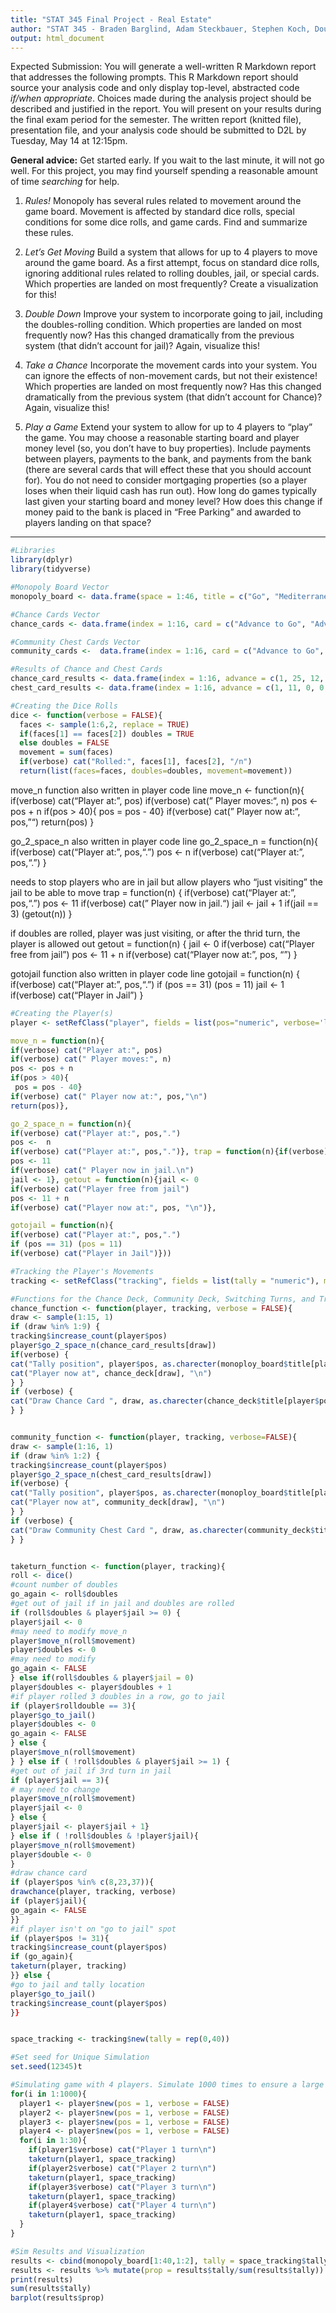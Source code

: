 ```yaml
---
title: "STAT 345 Final Project - Real Estate"
author: "STAT 345 - Braden Barglind, Adam Steckbauer, Stephen Koch, Douglas Klister"
output: html_document
---
```


Expected Submission: You will generate a well-written R Markdown report that addresses the following prompts. This R Markdown report should source your analysis code and only display top-level, abstracted code _if/when appropriate_. Choices made during the analysis project should be described and justified in the report. You will present on your results during the final exam period for the semester. The written report (knitted file), presentation file, and your analysis code should be submitted to D2L by Tuesday, May 14 at 12:15pm. 

**General advice:** Get started early. If you wait to the last minute, it will not go well. For this project, you may find yourself spending a reasonable amount of time _searching_ for help.

1. _Rules!_ Monopoly has several rules related to movement around the game board. Movement is affected by standard dice rolls, special conditions for some dice rolls, and game cards. Find and summarize these rules. 

2. _Let's Get Moving_ Build a system that allows for up to 4 players to move around the game board. As a first attempt, focus on standard dice rolls, ignoring additional rules related to rolling doubles, jail, or special cards. Which properties are landed on most frequently? Create a visualization for this!

3. _Double Down_ Improve your system to incorporate going to jail, including the doubles-rolling condition. Which properties are landed on most frequently now? Has this changed dramatically from the previous system (that didn't account for jail)? Again, visualize this!

4. _Take a Chance_ Incorporate the movement cards into your system. You can ignore the effects of non-movement cards, but not their existence! Which properties are landed on most frequently now? Has this changed dramatically from the previous system (that didn't account for Chance)? Again, visualize this!

5. _Play a Game_ Extend your system to allow for up to 4 players to "play" the game. You may choose a reasonable starting board and player money level (so, you don't have to buy properties). Include payments between players, payments to the bank, and payments from the bank (there are several cards that will effect these that you should account for). You do not need to consider mortgaging properties (so a player loses when their liquid cash has run out). How long do games typically last given your starting board and money level? How does this change if money paid to the bank is placed in "Free Parking" and awarded to players landing on that space?

******************
```r
#Libraries
library(dplyr)
library(tidyverse)
```

```r
#Monopoly Board Vector
monopoly_board <- data.frame(space = 1:46, title = c("Go", "Mediterranean Avenue", "Community Chest 1", "Baltic Avenue", "Income Tax", "Reading Railroad", "Oriental Avenue", "Chance 1", "Vermont Avenue", "Connecticut Avenue", "Jail", "St. Charles Place", "Electric Company", "States Avenue", "Virginia Avenue", "Pennsylvania Railroad", "St. James Place", "Community Chest 2", "Tennessee Avenue", "New York Avenue", "Free Parking", "Kentucky Avenue", "Chance 2", "Indiana Avenue", "Illinois Avenue", "B. & O. Railroad", "Atlantic Avenue", "Ventnor Avenue", "Water Works", "Marvin Gardens", "Go to Jail", "Pacific Avenue", "{North Carolina Avenue", "Community Chest 3", "Pennsylvania Avenue", "Short Line", "Chance 3", "Park Place", "Luxury Tax", "Boardwalk", "Go to Jail", "N", "N", "N", "N", "N"), stringsAsFactors = FALSE)
```

```r
#Chance Cards Vector
chance_cards <- data.frame(index = 1:16, card = c("Advance to Go", "Advance to Illinois Ave - If you pass Go, collect $200", "Advance to St. Charles Place – If you pass Go, collect $200", "Advance token to nearest Utility. If unowned, you may buy it from the Bank. If owned, throw dice and pay owner a total ten times the amount thrown.", "Advance token to the nearest Railroad and pay owner twice the rental to which he/she {he} is otherwise entitled. If Railroad is unowned, you may buy it from the Bank.", "Bank pays you dividend of $50", "Get Out of Jail Free", "Go Back 3 Spaces", "Go to Jail–Go directly to Jail–Do not pass Go, do not collect $200", "Make general repairs on all your property–For each house pay $25–For each hotel $100", "Pay poor tax of $15", "Take a trip to Reading Railroad–If you pass Go, collect $200", "Take a walk on the Boardwalk–Advance token to Boardwalk", "You have been elected Chairman of the Board–Pay each player $50", "Your building and loan matures—Collect $150", "You have won a crossword competition—Collect $100"))
 ```
 
 ```r
#Community Chest Cards Vector
community_cards <-  data.frame(index = 1:16, card = c("Advance to Go", "Bank error in your favor", "Doctor's fee", "From sale of stock you get \$50", "Get Out of Jail Free", "Go to Jail", "Grand Opera Night", "Holiday Fund matures", "Income tax refund", "It is your birthday", "Life insurance matures", "Pay hospital fees", "Pay school fees", "Recieve consultancy fee", "You are assessed for street repairs", "You have won second prize in a beauty", "You inherit \$100"))
```

```r
#Results of Chance and Chest Cards
chance_card_results <- data.frame(index = 1:16, advance = c(1, 25, 12, -1, -2, 6, 40, 11, -3, 0, 0, 0, 0, 0, 0, 0), stringsAsFactors = FALSE)
chest_card_results <- data.frame(index = 1:16, advance = c(1, 11, 0, 0, 0, 0, 0, 0, 0, 0, 0, 0, 0, 0, 0, 0), stringsAsFactors = FALSE)
```

```r
#Creating the Dice Rolls
dice <- function(verbose = FALSE){
  faces <- sample(1:6,2, replace = TRUE)
  if(faces[1] == faces[2]) doubles = TRUE
  else doubles = FALSE
  movement = sum(faces)
  if(verbose) cat("Rolled:", faces[1], faces[2], "/n")
  return(list(faces=faces, doubles=doubles, movement=movement))
```


move_n function also written in player code line
move_n <- function(n){
if(verbose) cat("Player at:", pos)
if(verbose) cat(" Player moves:", n)
pos <- pos + n
if(pos > 40){
pos = pos - 40}
if(verbose) cat(" Player now at:", pos,"\n")
return(pos)
}


go_2_space_n also written in player code line
go_2_space_n = function(n){
if(verbose) cat("Player at:", pos,".")
pos <-  n
if(verbose) cat("Player at:", pos,".")
}


needs to stop players who are in jail but allow players who "just visiting" the jail to be able to move
trap = function(n) {
if(verbose) cat("Player at:", pos,".")
pos <- 11
if(verbose) cat(" Player now in jail.\n")
jail <- jail + 1
if(jail == 3) (getout(n))
}


if doubles are rolled, player was just visiting, or after the thrid turn, the player is allowed out
getout = function(n) {
jail <- 0
if(verbose) cat("Player free from jail")
pos <- 11 + n
if(verbose) cat("Player now at:", pos, "\n")
}


gotojail function also written in player code line
gotojail = function(n) {
if(verbose) cat("Player at:", pos,".")
if (pos == 31) (pos = 11)
jail <- 1
if(verbose) cat("Player in Jail")
}


```r
#Creating the Player(s)
player <- setRefClass("player", fields = list(pos="numeric", verbose='logical', jail = "numeric", rolldouble = "numeric"), method = list(

move_n = function(n){
if(verbose) cat("Player at:", pos)
if(verbose) cat(" Player moves:", n)
pos <- pos + n
if(pos > 40){
 pos = pos - 40}
if(verbose) cat(" Player now at:", pos,"\n")
return(pos)}, 

go_2_space_n = function(n){
if(verbose) cat("Player at:", pos,".")
pos <-  n
if(verbose) cat("Player at:", pos,".")}, trap = function(n){if(verbose) cat("Player at:", pos,".")
pos <- 11
if(verbose) cat(" Player now in jail.\n")
jail <- 1}, getout = function(n){jail <- 0
if(verbose) cat("Player free from jail")
pos <- 11 + n
if(verbose) cat("Player now at:", pos, "\n")},

gotojail = function(n){
if(verbose) cat("Player at:", pos,".")
if (pos == 31) (pos = 11)
if(verbose) cat("Player in Jail")}))
```

```r
#Tracking the Player's Movements
tracking <- setRefClass("tracking", fields = list(tally = "numeric"), methods = list(increase_count = function(n){tally[n] <<- tally[n] + 1}))
```

```r
#Functions for the Chance Deck, Community Deck, Switching Turns, and Tracking Movements
chance_function <- function(player, tracking, verbose = FALSE){
draw <- sample(1:15, 1)
if (draw %in% 1:9) {
tracking$increase_count(player$pos)
player$go_2_space_n(chance_card_results[draw])
if(verbose) {
cat("Tally position", player$pos, as.charecter(monoploy_board$title[player$pos]), "\n")
cat("Player now at", chance_deck[draw], "\n")
} }
if (verbose) {
cat("Draw Chance Card ", draw, as.charecter(chance_deck$title[player$pos]), "\n") 
} }


community_function <- function(player, tracking, verbose=FALSE){
draw <- sample(1:16, 1)
if (draw %in% 1:2) {
tracking$increase_count(player$pos)
player$go_2_space_n(chest_card_results[draw])
if(verbose) {
cat("Tally position", player$pos, as.charecter(monoploy_board$title[player$pos]), "\n")
cat("Player now at", community_deck[draw], "\n")
} }
if (verbose) {
cat("Draw Community Chest Card ", draw, as.charecter(community_deck$title[player$pos]), "\n")
} }


taketurn_function <- function(player, tracking){
roll <- dice()
#count number of doubles
go_again <- roll$doubles
#get out of jail if in jail and doubles are rolled
if (roll$doubles & player$jail >= 0) {
player$jail <- 0
#may need to modify move_n
player$move_n(roll$movement)
player$doubles <- 0
#may need to modify
go_again <- FALSE
} else if(roll$doubles & player$jail = 0)
player$doubles <- player$doubles + 1
#if player rolled 3 doubles in a row, go to jail
if (player$rolldouble == 3){
player$go_to_jail()
player$doubles <- 0
go_again <- FALSE
} else {
player$move_n(roll$movement)
} } else if ( !roll$doubles & player$jail >= 1) {
#get out of jail if 3rd turn in jail
if (player$jail == 3){
# may need to change
player$move_n(roll$movement)
player$jail <- 0
} else {
player$jail <- player$jail + 1}
} else if ( !roll$doubles & !player$jail){
player$move_n(roll$movement)
player$double <- 0
}
#draw chance card
if (player$pos %in% c(8,23,37)){
drawchance(player, tracking, verbose)
if (player$jail){
go_again <- FALSE
}}
#if player isn't on "go to jail" spot
if (player$pos != 31){
tracking$increase_count(player$pos)
if (go_again){
taketurn(player, tracking)
}} else {
#go to jail and tally location
player$go_to_jail()
tracking$increase_count(player$pos)
}}


space_tracking <- tracking$new(tally = rep(0,40))
```

```r
#Set seed for Unique Simulation
set.seed(12345)t 
```

```r
#Simulating game with 4 players. Simulate 1000 times to ensure a large enough sample and accuracy of the means. Each player has 30 turns in a game on average, according to Google. 
for(i in 1:1000){
  player1 <- player$new(pos = 1, verbose = FALSE)
  player2 <- player$new(pos = 1, verbose = FALSE)
  player3 <- player$new(pos = 1, verbose = FALSE)
  player4 <- player$new(pos = 1, verbose = FALSE)
  for(i in 1:30){
    if(player1$verbose) cat("Player 1 turn\n")
    taketurn(player1, space_tracking)
    if(player2$verbose) cat("Player 2 turn\n")
    taketurn(player1, space_tracking)
    if(player3$verbose) cat("Player 3 turn\n")
    taketurn(player1, space_tracking)
    if(player4$verbose) cat("Player 4 turn\n")
    taketurn(player1, space_tracking)
  }
}
```

```r
#Sim Results and Visualization
results <- cbind(monopoly_board[1:40,1:2], tally = space_tracking$tally)
results <- results %>% mutate(prop = results$tally/sum(results$tally)) %>% arrange(desc(prop))
print(results)
sum(results$tally)
barplot(results$prop)
```

